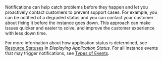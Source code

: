 Notifications can help catch problems before they happen and let you proactively contact customers to prevent support cases. For example, you can be notified of a degraded status and you can contact your customer about fixing it before the instance goes down. This approach can make issues quicker and easier to solve, and improve the customer experience with less down time.

For more information about how application status is determined, see [Resource Statuses](admin-console-display-app-status#resource-statuses) in _Displaying Application Status_. For all instance events that may trigger notifications, see [Types of Events](instance-insights-event-data#types-of-events).